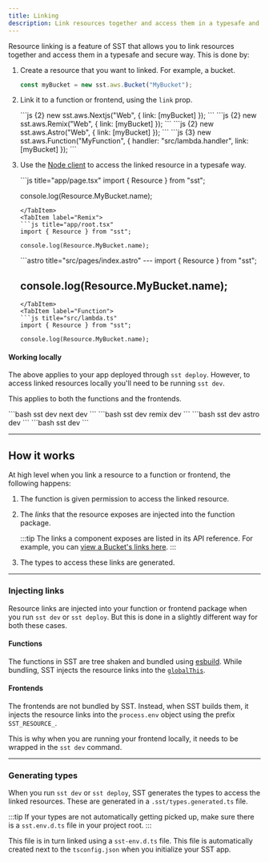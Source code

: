 ```yaml
---
title: Linking
description: Link resources together and access them in a typesafe and secure way.
---
```



Resource linking is a feature of SST that allows you to link resources together and access them in a typesafe and secure way. This is done by:

1. Create a resource that you want to linked. For example, a bucket.

   ```js {6,11}
   const myBucket = new sst.aws.Bucket("MyBucket");
   ```

2. Link it to a function or frontend, using the `link` prop.

   <Tabs>
     <TabItem label="Next.js">
     ```js {2}
     new sst.aws.Nextjs("Web", {
       link: [myBucket]
     });
     ```
     </TabItem>
     <TabItem label="Remix">
     ```js {2}
     new sst.aws.Remix("Web", {
       link: [myBucket]
     });
     ```
     </TabItem>
     <TabItem label="Astro">
     ```js {2}
     new sst.aws.Astro("Web", {
       link: [myBucket]
     });
     ```
     </TabItem>
     <TabItem label="Function">
     ```js {3}
     new sst.aws.Function("MyFunction", {
       handler: "src/lambda.handler",
       link: [myBucket]
     });
     ```
     </TabItem>
   </Tabs>

3. Use the [Node client](/docs/reference/client/) to access the linked resource in a typesafe way.

   <Tabs>
     <TabItem label="Next.js">
     ```js title="app/page.tsx"
     import { Resource } from "sst";

     console.log(Resource.MyBucket.name);
     ```
     </TabItem>
     <TabItem label="Remix">
     ```js title="app/root.tsx"
     import { Resource } from "sst";

     console.log(Resource.MyBucket.name);
     ```
     </TabItem>
     <TabItem label="Astro">
     ```astro title="src/pages/index.astro"
     ---
     import { Resource } from "sst";

     console.log(Resource.MyBucket.name);
     ---
     ```
     </TabItem>
     <TabItem label="Function">
     ```js title="src/lambda.ts"
     import { Resource } from "sst";

     console.log(Resource.MyBucket.name);
     ```
     </TabItem>
   </Tabs>

#### Working locally

The above applies to your app deployed through `sst deploy`. However, to access linked resources locally you'll need to be running `sst dev`.

This applies to both the functions and the frontends.

<Tabs>
  <TabItem label="Next.js">
  ```bash
  sst dev next dev
  ```
  </TabItem>
  <TabItem label="Remix">
  ```bash
  sst dev remix dev
  ```
  </TabItem>
  <TabItem label="Astro">
  ```bash
  sst dev astro dev
  ```
  </TabItem>
  <TabItem label="Function">
  ```bash
  sst dev
  ```
  </TabItem>
</Tabs>

---

## How it works

At high level when you link a resource to a function or frontend, the following happens:

1. The function is given permission to access the linked resource.

2. The _links_ that the resource exposes are injected into the function package.

   :::tip
   The links a component exposes are listed in its API reference. For example, you can [view a Bucket's links here](/docs/component/aws/bucket/#links).
   :::

3. The types to access these links are generated.

---

### Injecting links

Resource links are injected into your function or frontend package when you run `sst dev` or `sst deploy`. But this is done in a slightly different way for both these cases.

#### Functions

The functions in SST are tree shaken and bundled using [esbuild](https://esbuild.github.io/). While bundling, SST injects the resource links into the [`globalThis`](https://developer.mozilla.org/en-US/docs/Web/JavaScript/Reference/Global_Objects/globalThis).

#### Frontends

The frontends are not bundled by SST. Instead, when SST builds them, it injects the resource links into the `process.env` object using the prefix `SST_RESOURCE_`.

This is why when you are running your frontend locally, it needs to be wrapped in the `sst dev` command.

---

### Generating types

When you run `sst dev` or `sst deploy`, SST generates the types to access the linked resources. These are generated in a `.sst/types.generated.ts` file.

:::tip
If your types are not automatically getting picked up, make sure there is a `sst.env.d.ts` file in your project root.
:::

This file is in turn linked using a `sst-env.d.ts` file. This file is automatically created next to the `tsconfig.json` when you initialize your SST app.
